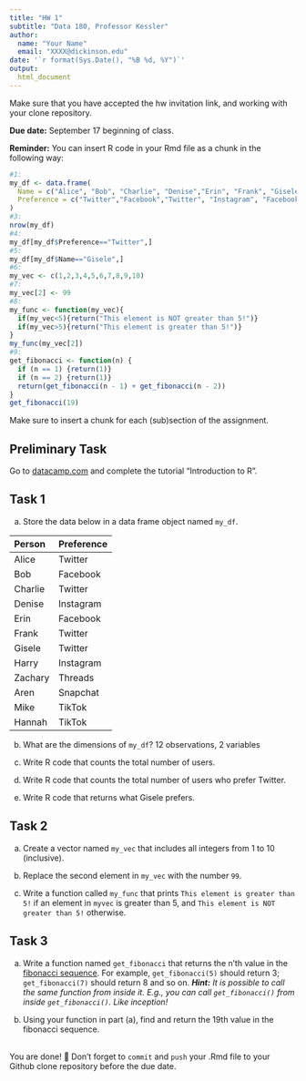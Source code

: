 ```yaml
---
title: "HW 1"
subtitle: "Data 180, Professor Kessler"
author: 
  name: "Your Name"
  email: "XXXX@dickinson.edu"
date: '`r format(Sys.Date(), "%B %d, %Y")`'
output: 
  html_document
---
```

Make sure that you have accepted the hw invitation link, and working with your clone repository.

**Due date:** September 17 beginning of class.

**Reminder:** You can insert R code in your Rmd file as a chunk in the following way:
```r
#1:
my_df <- data.frame(
  Name = c("Alice", "Bob", "Charlie", "Denise","Erin", "Frank", "Gisele", "Harry", "Zachary", "Aren", "Mike", "Hannah"),
  Preference = c("Twitter","Facebook","Twitter", "Instagram", "Facebook","Twitter","Twitter","Instagram","Threads","Snapchat","Tiktok","Tiktok")
)
#3:
nrow(my_df)
#4:
my_df[my_df$Preference=="Twitter",]
#5:
my_df[my_df$Name=="Gisele",]
#6:
my_vec <- c(1,2,3,4,5,6,7,8,9,10)
#7:
my_vec[2] <- 99
#8:
my_func <- function(my_vec){
  if(my_vec<5){return("This element is NOT greater than 5!")}
  if(my_vec>5){return("This element is greater than 5!")}
}
my_func(my_vec[2])
#9:
get_fibonacci <- function(n) {
  if (n == 1) {return(1)}
  if (n == 2) {return(1)}
  return(get_fibonacci(n - 1) + get_fibonacci(n - 2))
}
get_fibonacci(19)
```
Make sure to insert a chunk for each (sub)section of the assignment.

## Preliminary Task
Go to [datacamp.com](https://datacamp.com) and complete the tutorial "Introduction to R".


## Task 1
a) Store the data below in a data frame object named `my_df`.


|Person | Preference|
|:------|:----------|
|Alice | Twitter |
| Bob | Facebook |
| Charlie | Twitter |
| Denise | Instagram |
| Erin | Facebook |
| Frank | Twitter |
| Gisele | Twitter |
| Harry | Instagram |
| Zachary | Threads |
| Aren | Snapchat |
| Mike | TikTok |
| Hannah | TikTok |



b) What are the dimensions of `my_df`?
12 observations, 2 variables

c) Write R code that counts the total number of users.

d) Write R code that counts the total number of users who prefer Twitter.

e) Write R code that returns what Gisele prefers.

## Task 2
a) Create a vector named `my_vec` that includes all integers from 1 to 10 (inclusive).

b) Replace the second element in `my_vec` with the number `99`.

c) Write a function called `my_func` that prints `This element is greater than 5!` if an element in `myvec` is greater than 5, and `This element is NOT greater than 5!` otherwise.

## Task 3
a. Write a function named `get_fibonacci` that returns the n'th value in the [fibonacci sequence](https://www.mathsisfun.com/numbers/fibonacci-sequence.html). For example, `get_fibonacci(5)` should return 3; `get_fibonacci(7)` should return 8 and so on. ***Hint:** It is possible to call the same function from inside it. E.g., you can call `get_fibonacci()` from inside `get_fibonacci()`. Like inception!*

b. Using your function in part (a), find and return the 19th value in the fibonacci sequence.


<br>
You are done! 🏁 Don't forget to `commit` and `push` your .Rmd file to your Github clone repository before the due date.
<br>

